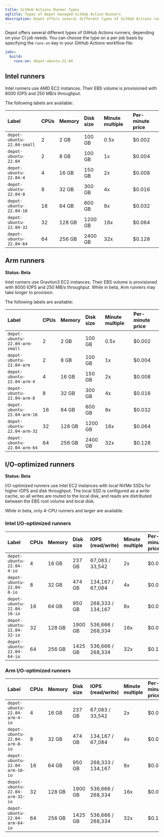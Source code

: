 ```yaml
---
title: GitHub Actions Runner Types
ogTitle: Types of Depot managed GitHub Action Runners
description: Depot offers several different types of GitHub Actions runners, depending on your CI job needs.
---
```


Depot offers several different types of GitHub Actions runners, depending on your CI job needs. You can choose the type on a per-job basis by specifying the `runs-on` key in your GitHub Actions workflow file:

```yaml
jobs:
  build:
    runs-on: depot-ubuntu-22.04
```

## Intel runners

Intel runners use AMD EC2 instances. Their EBS volume is provisioned with 8000 IOPS and 250 MB/s throughput.

The following labels are available:

| Label                      | CPUs | Memory | Disk size | Minute multiple | Per-minute price |
| :------------------------- | :--- | :----- | :-------- | :-------------- | :--------------- |
| `depot-ubuntu-22.04-small` | 2    | 2 GB   | 100 GB    | 0.5x            | $0.002           |
| `depot-ubuntu-22.04`       | 2    | 8 GB   | 100 GB    | 1x              | $0.004           |
| `depot-ubuntu-22.04-4`     | 4    | 16 GB  | 150 GB    | 2x              | $0.008           |
| `depot-ubuntu-22.04-8`     | 8    | 32 GB  | 300 GB    | 4x              | $0.016           |
| `depot-ubuntu-22.04-16`    | 16   | 64 GB  | 600 GB    | 8x              | $0.032           |
| `depot-ubuntu-22.04-32`    | 32   | 128 GB | 1200 GB   | 16x             | $0.064           |
| `depot-ubuntu-22.04-64`    | 64   | 256 GB | 2400 GB   | 32x             | $0.128           |

## Arm runners

**Status: Beta**

Intel runners use Graviton3 EC2 instances. Their EBS volume is provisioned with 8000 IOPS and 250 MB/s throughput. While in beta, Arm runners may take longer to provision.

The following labels are available:

| Label                          | CPUs | Memory | Disk size | Minute multiple | Per-minute price |
| :----------------------------- | :--- | :----- | :-------- | :-------------- | :--------------- |
| `depot-ubuntu-22.04-arm-small` | 2    | 2 GB   | 100 GB    | 0.5x            | $0.002           |
| `depot-ubuntu-22.04-arm`       | 2    | 8 GB   | 100 GB    | 1x              | $0.004           |
| `depot-ubuntu-22.04-arm-4`     | 4    | 16 GB  | 150 GB    | 2x              | $0.008           |
| `depot-ubuntu-22.04-arm-8`     | 8    | 32 GB  | 300 GB    | 4x              | $0.016           |
| `depot-ubuntu-22.04-arm-16`    | 16   | 64 GB  | 600 GB    | 8x              | $0.032           |
| `depot-ubuntu-22.04-arm-32`    | 32   | 128 GB | 1200 GB   | 16x             | $0.064           |
| `depot-ubuntu-22.04-arm-64`    | 64   | 256 GB | 2400 GB   | 32x             | $0.128           |

## I/O-optimized runners

**Status: Beta**

I/O-optimized runners use Intel EC2 instances with local NVMe SSDs for higher IOPS and disk throughput. The local SSD is configured as a write cache, so all writes are routed to the local disk, and reads are distributed between the EBS root volume and local disk.

While in beta, only 4-CPU runners and larger are available.

### Intel I/O-optimized runners

| Label                      | CPUs | Memory | Disk size | IOPS (read/write) | Minute multiple | Per-minute price |
| :------------------------- | :--- | :----- | :-------- | :---------------- | :-------------- | :--------------- |
| `depot-ubuntu-22.04-4-io`  | 4    | 16 GB  | 237 GB    | 67,083 / 33,542   | 2x              | $0.008           |
| `depot-ubuntu-22.04-8-io`  | 8    | 32 GB  | 474 GB    | 134,167 / 67,084  | 4x              | $0.016           |
| `depot-ubuntu-22.04-16-io` | 16   | 64 GB  | 950 GB    | 268,333 / 134,167 | 8x              | $0.032           |
| `depot-ubuntu-22.04-32-io` | 32   | 128 GB | 1900 GB   | 536,666 / 268,334 | 16x             | $0.064           |
| `depot-ubuntu-22.04-64-io` | 64   | 256 GB | 1425 GB   | 536,666 / 268,334 | 32x             | $0.128           |

### Arm I/O-optimized runners

| Label                          | CPUs | Memory | Disk size | IOPS (read/write) | Minute multiple | Per-minute price |
| :----------------------------- | :--- | :----- | :-------- | :---------------- | :-------------- | :--------------- |
| `depot-ubuntu-22.04-arm-4-io`  | 4    | 16 GB  | 237 GB    | 67,083 / 33,542   | 2x              | $0.008           |
| `depot-ubuntu-22.04-arm-8-io`  | 8    | 32 GB  | 474 GB    | 134,167 / 67,084  | 4x              | $0.016           |
| `depot-ubuntu-22.04-arm-16-io` | 16   | 64 GB  | 950 GB    | 268,333 / 134,167 | 8x              | $0.032           |
| `depot-ubuntu-22.04-arm-32-io` | 32   | 128 GB | 1900 GB   | 536,666 / 268,334 | 16x             | $0.064           |
| `depot-ubuntu-22.04-arm-64-io` | 64   | 256 GB | 1425 GB   | 536,666 / 268,334 | 32x             | $0.128           |
